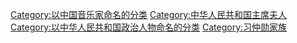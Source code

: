 {{Catmore}}

[[Category:以中国音乐家命名的分类|Category:以中国音乐家命名的分类]]
[[Category:中华人民共和国主席夫人|Category:中华人民共和国主席夫人]]
[[Category:以中华人民共和国政治人物命名的分类|Category:以中华人民共和国政治人物命名的分类]]
[[Category:习仲勋家族|Category:习仲勋家族]]